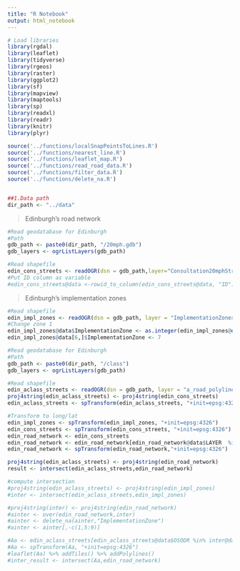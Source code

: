 ```yaml
---
title: "R Notebook"
output: html_notebook
---
```

```r
# Load libraries
library(rgdal)
library(leaflet)
library(tidyverse)
library(rgeos)
library(raster)
library(ggplot2)
library(sf)
library(mapview)
library(maptools)
library(sp)
library(readxl)
library(readr)
library(knitr)
library(plyr)

source('../functions/localSnapPointsToLines.R')
source('../functions/nearest_line.R')
source('../functions/leaflet_map.R')
source('../functions/read_road_data.R')
source('../functions/filter_data.R')
source('../functions/delete_na.R')


##1.Data path 
dir_path <- "../data"
```

> Edinburgh's road network

```r
#Read geodatabase for Edinburgh
#Path
gdb_path <- paste0(dir_path, "/20mph.gdb")
gdb_layers <- ogrListLayers(gdb_path)

#Read shapefile
edin_cons_streets <- readOGR(dsn = gdb_path,layer="Consultation20mphStreets", verbose = FALSE)
#Put ID column as variable 
#edin_cons_streets@data <-rowid_to_column(edin_cons_streets@data, "ID")
```

> Edinburgh's implementation zones

```r
#Read shapefile
edin_impl_zones <- readOGR(dsn = gdb_path, layer = "ImplementationZones", verbose = FALSE)
#Change zone 1
edin_impl_zones@data$ImplementationZone <- as.integer(edin_impl_zones@data$ImplementationZone)
edin_impl_zones@data[6,]$ImplementationZone <- 7
```



```r
#Read geodatabase for Edinburgh
#Path
gdb_path <- paste0(dir_path, "/class")
gdb_layers <- ogrListLayers(gdb_path)

#Read shapefile
edin_aclass_streets <- readOGR(dsn = gdb_path, layer = "a_road_polyline", verbose = FALSE)
proj4string(edin_aclass_streets) <- proj4string(edin_cons_streets)
edin_aclass_streets <- spTransform(edin_aclass_streets, "+init=epsg:4326")
```



```r
#Transform to long/lat
edin_impl_zones <- spTransform(edin_impl_zones, "+init=epsg:4326")
edin_cons_streets <- spTransform(edin_cons_streets, "+init=epsg:4326")
edin_road_network <- edin_cons_streets
edin_road_network <- edin_road_network[edin_road_network@data$LAYER  %in% c("20mph existing streets", "20mph local streets","20mph main streets","30mph","Part time 20mph"),]
edin_road_network <- spTransform(edin_road_network,"+init=epsg:4326")
```


```r
proj4string(edin_aclass_streets) <- proj4string(edin_road_network)
result <- intersect(edin_aclass_streets,edin_road_network)
```




```r
#compute intersection
#proj4string(edin_aclass_streets) <- proj4string(edin_impl_zones)
#inter <- intersect(edin_aclass_streets,edin_impl_zones)

#proj4string(inter) <- proj4string(edin_road_network)
#ainter <- over(edin_road_network,inter)
#ainter <- delete_na(ainter,"ImplementationZone")
#ainter <- ainter[,-c(1,5:9)]

#Aa <- edin_aclass_streets[edin_aclass_streets@data$OSODR %in% inter@data$OSODR,]
#Aa <- spTransform(Aa, "+init=epsg:4326")
#leaflet(Aa) %>% addTiles() %>% addPolylines()
#inter_result <- intersect(Aa,edin_road_network)
```